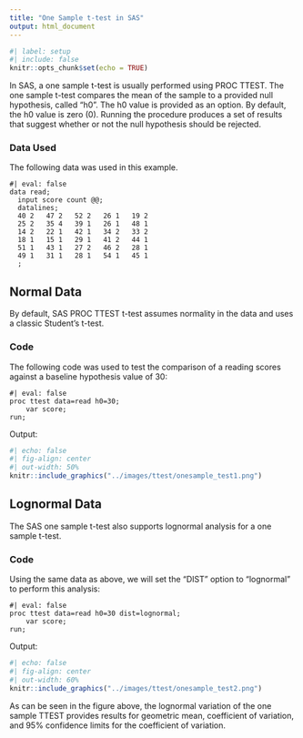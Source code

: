 ```yaml
---
title: "One Sample t-test in SAS"
output: html_document
---
```


```r
#| label: setup
#| include: false
knitr::opts_chunk$set(echo = TRUE)
```

In SAS, a one sample t-test is usually performed using PROC TTEST. The one sample t-test compares the mean of the sample to a provided null hypothesis, called "h0". The h0 value is provided as an option. By default, the h0 value is zero (0). Running the procedure produces a set of results that suggest whether or not the null hypothesis should be rejected.

### Data Used

The following data was used in this example.

```sas
#| eval: false
data read;
  input score count @@;
  datalines;
  40 2   47 2   52 2   26 1   19 2
  25 2   35 4   39 1   26 1   48 1
  14 2   22 1   42 1   34 2   33 2
  18 1   15 1   29 1   41 2   44 1
  51 1   43 1   27 2   46 2   28 1
  49 1   31 1   28 1   54 1   45 1
  ;
```

## Normal Data {#normal}

By default, SAS PROC TTEST t-test assumes normality in the data and uses a classic Student's t-test.

### Code

The following code was used to test the comparison of a reading scores against a baseline hypothesis value of 30:

```sas
#| eval: false
proc ttest data=read h0=30;
    var score;
run;
```

Output:

```r
#| echo: false
#| fig-align: center
#| out-width: 50%
knitr::include_graphics("../images/ttest/onesample_test1.png")
```

## Lognormal Data {#lognormal}

The SAS one sample t-test also supports lognormal analysis for a one sample t-test.

### Code

Using the same data as above, we will set the "DIST" option to "lognormal" to perform this analysis:

```sas
#| eval: false
proc ttest data=read h0=30 dist=lognormal;
    var score;
run;
```

Output:

```r
#| echo: false
#| fig-align: center
#| out-width: 60%
knitr::include_graphics("../images/ttest/onesample_test2.png")
```

As can be seen in the figure above, the lognormal variation of the one sample TTEST provides results for geometric mean, coefficient of variation, and 95% confidence limits for the coefficient of variation.
